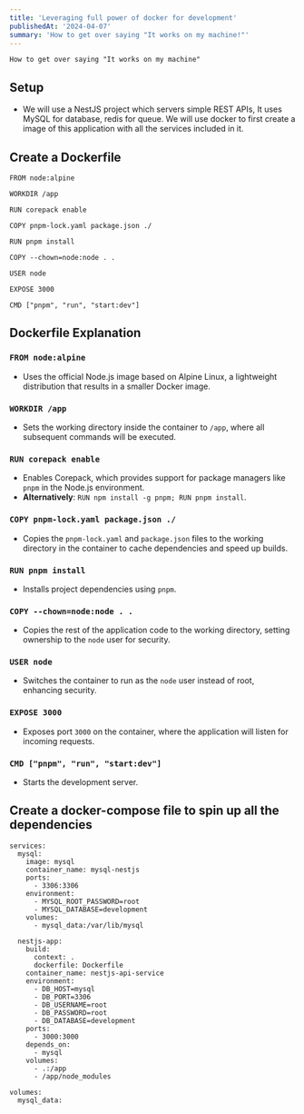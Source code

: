 ```yaml
---
title: 'Leveraging full power of docker for development'
publishedAt: '2024-04-07'
summary: 'How to get over saying "It works on my machine!"'
---
```


`How to get over saying "It works on my machine"`

## Setup
- We will use a NestJS project which servers simple REST APIs, It uses MySQL for database, redis for queue. We will use docker to first create a image of this application with all the services included in it.

## Create a Dockerfile

```
FROM node:alpine

WORKDIR /app

RUN corepack enable

COPY pnpm-lock.yaml package.json ./

RUN pnpm install

COPY --chown=node:node . .

USER node

EXPOSE 3000

CMD ["pnpm", "run", "start:dev"]
```

## Dockerfile Explanation

### `FROM node:alpine`
- Uses the official Node.js image based on Alpine Linux, a lightweight distribution that results in a smaller Docker image.

### `WORKDIR /app`
- Sets the working directory inside the container to `/app`, where all subsequent commands will be executed.

### `RUN corepack enable`
- Enables Corepack, which provides support for package managers like `pnpm` in the Node.js environment.
- **Alternatively**: `RUN npm install -g pnpm; RUN pnpm install`.

### `COPY pnpm-lock.yaml package.json ./`
- Copies the `pnpm-lock.yaml` and `package.json` files to the working directory in the container to cache dependencies and speed up builds.

### `RUN pnpm install`
- Installs project dependencies using `pnpm`.

### `COPY --chown=node:node . .`
- Copies the rest of the application code to the working directory, setting ownership to the `node` user for security.

### `USER node`
- Switches the container to run as the `node` user instead of root, enhancing security.

### `EXPOSE 3000`
- Exposes port `3000` on the container, where the application will listen for incoming requests.

### `CMD ["pnpm", "run", "start:dev"]`
- Starts the development server.

## Create a docker-compose file to spin up all the dependencies

```
services:
  mysql:
    image: mysql
    container_name: mysql-nestjs
    ports:
      - 3306:3306
    environment:
      - MYSQL_ROOT_PASSWORD=root
      - MYSQL_DATABASE=development
    volumes:
      - mysql_data:/var/lib/mysql
  
  nestjs-app:
    build:
      context: .
      dockerfile: Dockerfile
    container_name: nestjs-api-service
    environment:
      - DB_HOST=mysql
      - DB_PORT=3306
      - DB_USERNAME=root
      - DB_PASSWORD=root
      - DB_DATABASE=development
    ports:
      - 3000:3000
    depends_on:
      - mysql
    volumes:
      - .:/app
      - /app/node_modules

volumes:
  mysql_data:
  ```

